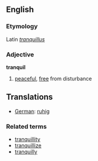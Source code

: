 ==English==
===Etymology===
Latin ''[[tranquillus]]''
===Adjective===
'''tranquil'''

#[[peaceful]], [[free]] from disturbance

==Translations==

*[[German]]: [[ruhig]]

===Related terms===
*[[tranquillity]]
*[[tranquillize]]
*[[tranquilly]]